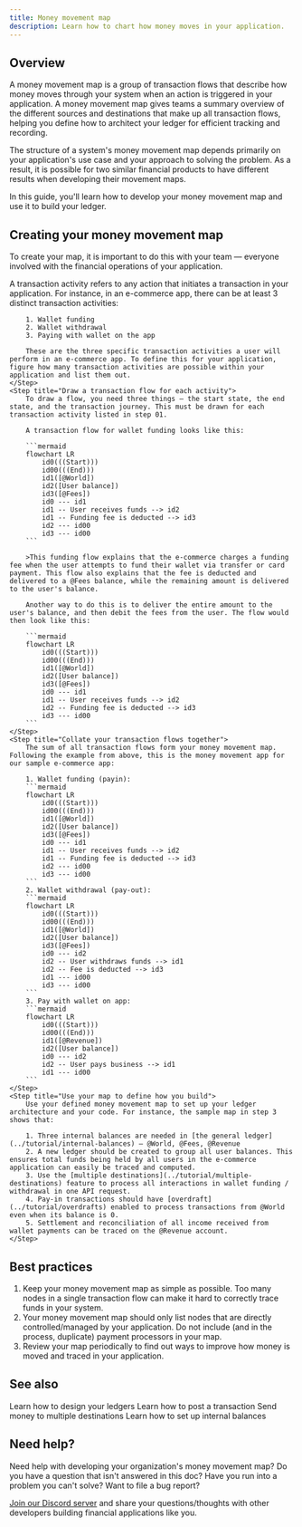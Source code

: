 ```yaml
---
title: Money movement map
description: Learn how to chart how money moves in your application.
---
```


## Overview

A money movement map is a group of transaction flows that describe how money moves through your system when an action is triggered in your application. A money movement map gives teams a summary overview of the different sources and destinations that make up all transaction flows, helping you define how to architect your ledger for efficient tracking and recording.

The structure of a system's money movement map depends primarily on your application's use case and your approach to solving the problem. As a result, it is possible for two similar financial products to have different results when developing their movement maps.

In this guide, you'll learn how to develop your money movement map and use it to build your ledger.

## Creating your money movement map

To create your map, it is important to do this with your team — everyone involved with the financial operations of your application. 

<Steps>
    <Step title="Make a list of all transaction activities">
        A transaction activity refers to any action that initiates a transaction in your application. For instance, in an e-commerce app, there can be at least 3 distinct transaction activities:

        1. Wallet funding
        2. Wallet withdrawal
        3. Paying with wallet on the app

        These are the three specific transaction activities a user will perform in an e-commerce app. To define this for your application, figure how many transaction activities are possible within your application and list them out.
    </Step>
    <Step title="Draw a transaction flow for each activity">
        To draw a flow, you need three things — the start state, the end state, and the transaction journey. This must be drawn for each transaction activity listed in step 01.

        A transaction flow for wallet funding looks like this:

        ```mermaid
        flowchart LR
            id0(((Start)))
            id00(((End)))
            id1([@World])
            id2([User balance])
            id3([@Fees])
            id0 --- id1
            id1 -- User receives funds --> id2
            id1 -- Funding fee is deducted --> id3
            id2 --- id00
            id3 --- id00
        ```

        >This funding flow explains that the e-commerce charges a funding fee when the user attempts to fund their wallet via transfer or card payment. This flow also explains that the fee is deducted and delivered to a @Fees balance, while the remaining amount is delivered to the user's balance. 

        Another way to do this is to deliver the entire amount to the user's balance, and then debit the fees from the user. The flow would then look like this:

        ```mermaid
        flowchart LR
            id0(((Start)))
            id00(((End)))
            id1([@World])
            id2([User balance])
            id3([@Fees])
            id0 --- id1
            id1 -- User receives funds --> id2
            id2 -- Funding fee is deducted --> id3
            id3 --- id00
        ```
    </Step>
    <Step title="Collate your transaction flows together">
        The sum of all transaction flows form your money movement map. Following the example from above, this is the money movement app for our sample e-commerce app:

        1. Wallet funding (payin):
        ```mermaid
        flowchart LR
            id0(((Start)))
            id00(((End)))
            id1([@World])
            id2([User balance])
            id3([@Fees])
            id0 --- id1
            id1 -- User receives funds --> id2
            id1 -- Funding fee is deducted --> id3
            id2 --- id00
            id3 --- id00
        ```
        2. Wallet withdrawal (pay-out):
        ```mermaid
        flowchart LR
            id0(((Start)))
            id00(((End)))
            id1([@World])
            id2([User balance])
            id3([@Fees])
            id0 --- id2
            id2 -- User withdraws funds --> id1
            id2 -- Fee is deducted --> id3
            id1 --- id00
            id3 --- id00
        ```
        3. Pay with wallet on app:
        ```mermaid
        flowchart LR
            id0(((Start)))
            id00(((End)))
            id1([@Revenue])
            id2([User balance])
            id0 --- id2
            id2 -- User pays business --> id1
            id1 --- id00
        ```
    </Step>
    <Step title="Use your map to define how you build">
        Use your defined money movement map to set up your ledger architecture and your code. For instance, the sample map in step 3 shows that:

        1. Three internal balances are needed in [the general ledger](../tutorial/internal-balances) — @World, @Fees, @Revenue
        2. A new ledger should be created to group all user balances. This ensures total funds being held by all users in the e-commerce application can easily be traced and computed.
        3. Use the [multiple destinations](../tutorial/multiple-destinations) feature to process all interactions in wallet funding / withdrawal in one API request.
        4. Pay-in transactions should have [overdraft](../tutorial/overdrafts) enabled to process transactions from @World even when its balance is 0.
        5. Settlement and reconciliation of all income received from wallet payments can be traced on the @Revenue account.
    </Step>
</Steps>

## Best practices

1. Keep your money movement map as simple as possible. Too many nodes in a single transaction flow can make it hard to correctly trace funds in your system.
2. Your money movement map should only list nodes that are directly controlled/managed by your application. Do not include (and in the process, duplicate) payment processors in your map. 
3. Review your map periodically to find out ways to improve how money is moved and traced in your application.

## See also

<CardGroup>
    <Card title="Ledger architecture" icon="book-open-cover" href="ledger-architecture">
        Learn how to design your ledgers
    </Card>
    <Card title="Record a transaction" icon="book-open-cover" href="/ledger/tutorial/record-a-transaction">
        Learn how to post a transaction
    </Card>
    <Card title="Multiple destinations" icon="book-open-cover" href="/ledger/tutorial/multiple-destinations">
        Send money to multiple destinations
    </Card>
    <Card title="Setting up internal balances" icon="book-open-cover" href="/ledger/tutorial/internal-balances">
        Learn how to set up internal balances
    </Card>
</CardGroup>

## Need help?

Need help with developing your organization's money movement map? Do you have a question that isn't answered in this doc? Have you run into a problem you can't solve? Want to file a bug report?

[Join our Discord server](https://discord.gg/7WNv94zPpx) and share your questions/thoughts with other developers building financial applications like you.